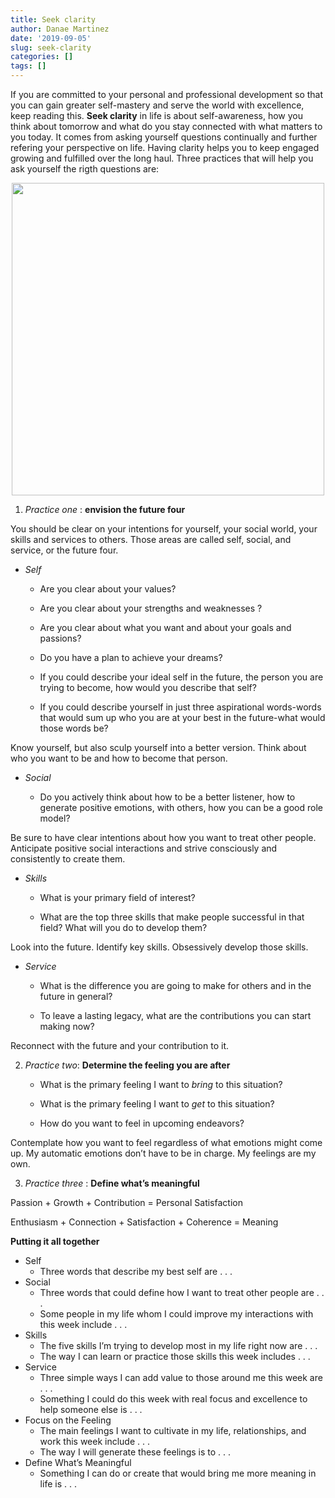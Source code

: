 ```yaml
---
title: Seek clarity
author: Danae Martinez
date: '2019-09-05'
slug: seek-clarity
categories: []
tags: []
---
```


If you are committed to your personal and professional development so that
you can gain greater self-mastery and serve the world with excellence, keep reading this. **Seek clarity** in life is about self-awareness, how you think about tomorrow and what do you stay connected with what matters to you today. It comes from asking yourself questions continually and further refering your perspective on life. Having clarity helps you to keep engaged growing and fulfilled over the long haul. Three practices that will help you ask yourself the rigth questions are:

<center>
<!-- ![](Seek-Clarity.jpg){width=500px}  -->
![](/Seek-Clarity.jpg){width=500px} 
</center>


1. *Practice one* : **envision the future four** 

You should be clear on your intentions for yourself, your social world, your skills and services to others. Those areas are called self, social, and service, or the future four. 

  - *Self*
  
    - Are you clear about your values? 
    <!-- Engagement, commitment, excellence -->
    
    - Are you clear about your strengths and weaknesses ?
    <!-- strengths : perseverance, discipline, engagement   -->
    <!-- weaknesses : public speaking in english and french, social relationships   -->
    
    - Are you clear about what you want and about your goals and passions? 
    <!-- My passion in data science and AI as well as their social implications -->
    <!-- My goals for the long-term are : earn a PhD, have financial security, be a better version of myself  -->
    
    - Do you have a plan to achieve your dreams?
    <!-- For the next two years I will be working on my skills in order to acces a job position at QuantumBlack. -->
    <!-- Probably in four years, I will be willing to start a PhD in artificiall intelligence.  -->
    <!-- In the mean time I will make sure to diversify my sources of revenu, improve my english, start having clients as a freelance. -->
    <!-- I will be the owner of my place.  -->
    <!-- I will be living a happy life with my significant other.  -->
    
    - If you could describe your ideal self in the future, the person you are trying to become, how would you describe that self?  
    
    - If you could describe yourself in just three aspirational words-words that would sum up who you are at your best in the future-what would those words be? 
    <!-- soy una mujer amorosa, entregada e inspiradora -->
    <!-- inspiring, one of the best on my field and yet caring and loving with my family  -->
    
Know yourself, but also sculp yourself into a better version. Think about who you want to be and how to become that person. 

<!-- I want to be inspiring, I want to be a leader and have influence on other people, I want to be respected and appreciated -->

  - *Social* 

    - Do you actively think about how to be a better listener, how to generate positive emotions, with others, how you can be a good role model?
    
Be sure to have clear intentions about how you want to treat other people. Anticipate positive social interactions and strive consciously and consistently to create them.

  - *Skills*

    - What is your primary field of interest? 
    <!-- artificial intelligence and data science  -->
    
    - What are the top three skills that make people successful in that field? What will you do to develop them? 
    <!-- - Tensorflow or PyTorch  -->
    <!-- - communication skills, with the ability to explain complex analytical concepts to people from other fields -->
    <!-- Some R&D experience in machine learning, statistics, or reinforcement learning -->
    <!-- English -->
    
Look into the future. Identify key skills. Obsessively develop those skills. 

  - *Service*
  
    - What is the difference you are going to make for others and in the future in general?
    
    - To leave a lasting legacy, what are the contributions you can start making now?
      <!-- - Give my parents financial security as they get old. -->
      <!-- - In my primary field of interest, be an activist to preserve democracy and fairness with the arrival of new technologies. -->
      <!-- - Be an activist to increase diversity en the stem area.  -->
      <!-- - Help enterprises to adop new technologies and increase their productivity and benefits.  -->
  
Reconnect with the future and your contribution to it. 

2. *Practice two*: **Determine the feeling you are after**

    - What is the primary feeling I want to *bring* to this situation? 
    
    - What is the primary feeling I want to *get* to this situation? 
    
    - How do you want to feel in upcoming endeavors? 

Contemplate how you want to feel regardless of what emotions might come up. My automatic emotions don't have to be in charge. My feelings are my own.

3. *Practice three* : **Define what's meaningful** 

Passion + Growth + Contribution = Personal Satisfaction

Enthusiasm + Connection + Satisfaction + Coherence = Meaning

**Putting it all together** 

- Self 
  - Three words that describe my best self are . . .
<!-- excellent, committed, disciplined -->
- Social  
  - Three words that could define how I want to treat other people are . . .
<!-- respect, appreciation -->
  - Some people in my life whom I could improve my interactions with this week include . . .
<!-- my work colleges, my significant other -->
- Skills 
  - The five skills I’m trying to develop most in my life right now are . . .
  <!-- - English  -->
  <!-- - Python -->
  <!-- - Git  -->
  - The way I can learn or practice those skills this week includes . . .
  <!-- - English : Write my blog, read books, take online courses to improve my grammar -->
  <!-- - Python : Take online courses  -->
  <!-- - Git : Finish my online course and practice -->
- Service 
  - Three simple ways I can add value to those around me this week are . . .
  <!-- - Engage in the meal preparation at home  -->
  <!-- - Respect social distancing rules  -->
  - Something I could do this week with real focus and excellence to help someone else is . . .
  <!-- - Work on a better version of my blog  -->
- Focus on the Feeling 
  - The main feelings I want to cultivate in my life, relationships, and work this week include . . .
  <!-- - Respect, love, honesty   -->
  - The way I will generate these feelings is to . . .
  <!-- - Having respectful social interations, demonstrate my love to others thougth acts of service -->
- Define What’s Meaningful 
  - Something I can do or create that would bring me more meaning in life is . . .
  <!-- - Engage with what matters to me: for instance get involved in ethical AI groups. -->